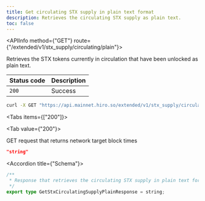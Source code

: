 ```yaml
---
title: Get circulating STX supply in plain text format
description: Retrieves the circulating STX supply as plain text.
toc: false
---
```



<Root>

<API>

<APIInfo method={"GET"} route={"/extended/v1/stx_supply/circulating/plain"}>

Retrieves the STX tokens currently in circulation that have been unlocked as plain text.

| Status code | Description |
|:------------|:------------|
| `200`       | Success     |

</APIInfo>

<APIExample>

```bash title="Terminal"
curl -X GET "https://api.mainnet.hiro.so/extended/v1/stx_supply/circulating/plain"
```

<Tabs items={["200"]}>

<Tab value={"200"}>

GET request that returns network target block times

```json title="Example response"
"string"
```

<Accordions>

<Accordion title={"Schema"}>

```ts
/**
 * Response that retrieves the circulating STX supply in plain text format
 */
export type GetStxCirculatingSupplyPlainResponse = string;

```

</Accordion>

</Accordions>

</Tab>

</Tabs>

</APIExample>

</API>

</Root>
